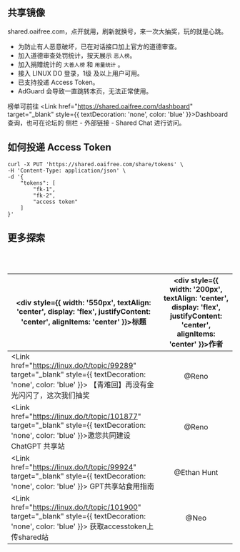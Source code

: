 
## 共享镜像

<Link href="https://shared.oaifree.com" target="_blank" style={{ textDecoration: 'none', color: 'blue' }}>shared.oaifree.com</Link>，点开就用，刷新就换号，来一次大抽奖，玩的就是心跳。

- 为防止有人恶意破坏，已在对话接口加上官方的道德审查。
- 加入道德审查处罚统计，按天展示 `恶人榜`。
- 加入捐赠统计的 `大善人榜` 和 `用量统计` 。
- 接入 LINUX DO 登录，1级 及以上用户可用。
- 已支持投递 Access Token。
- AdGuard 会导致一直跳转本页，无法正常使用。

榜单可前往 <Link href="https://shared.oaifree.com/dashboard" target="_blank" style={{ textDecoration: 'none', color: 'blue' }}>Dashboard</Link> 查询，也可在论坛的 侧栏 - 外部链接 - Shared Chat 进行访问。

## 如何投递 Access Token

```shell copy filename="curl"
curl -X PUT 'https://shared.oaifree.com/share/tokens' \
-H 'Content-Type: application/json' \
-d '{
    "tokens": [
        "fk-1",
        "fk-2",
        "access token"
    ]
}'
```
## 更多探索

<br></br>

|<div style={{ width: '550px', textAlign: 'center', display: 'flex', justifyContent: 'center', alignItems: 'center' }}>标题</div>| <div style={{ width: '200px', textAlign: 'center', display: 'flex', justifyContent: 'center', alignItems: 'center' }}>作者</div> |
|------|:------:|
| <Link href="https://linux.do/t/topic/99289" target="_blank" style={{ textDecoration: 'none', color: 'blue' }}> 【青难回】再没有金光闪闪了，这次我们抽奖 </Link> | @Reno |
| <Link href="https://linux.do/t/topic/101877" target="_blank" style={{ textDecoration: 'none', color: 'blue' }}>邀您共同建设 ChatGPT 共享站 </Link> | @Reno |
| <Link href="https://linux.do/t/topic/99924" target="_blank" style={{ textDecoration: 'none', color: 'blue' }}> GPT共享站食用指南 </Link> | @Ethan Hunt |
| <Link href="https://linux.do/t/topic/101900" target="_blank" style={{ textDecoration: 'none', color: 'blue' }}> 获取accesstoken上传shared站 </Link> | @Neo |


